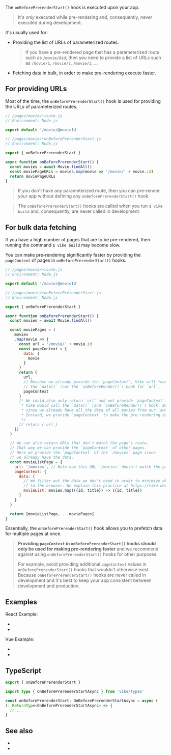 
The `onBeforePrerenderStart()` hook is executed upon <Link text="pre-rendering" href="/pre-rendering" /> your app.

> It's *only* executed while pre-rendering and, consequently, never executed during development.

It's usually used for:
 - Providing the list of URLs of parameterized routes.
   > If you have a <Link href="/pre-rendering">pre-rendered page</Link> that has a parameterized route such as `/movie/@id`, then you need to provide a list of URLs such as `/movie/1`, `/movie/2`, `/movie/3`, ...
   <PreRenderDynamicRoutes />
 - Fetching data in bulk, in order to make pre-rendering execute faster.


## For providing URLs

Most of the time, the `onBeforePrerenderStart()` hook is used for providing the URLs of parameterized routes.

```js
// /pages/movie/+route.js
// Environment: Node.js

export default '/movie/@movieId'
```

```js
// /pages/movie/+onBeforePrerenderStart.js
// Environment: Node.js

export { onBeforePrerenderStart }

async function onBeforePrerenderStart() {
  const movies = await Movie.findAll()
  const moviePageURLs = movies.map(movie => '/movie/' + movie.id)
  return moviePageURLs
}
```

> If you don't have any parameterized route,
> then you can pre-render your app without defining any `onBeforePrerenderStart()` hook.

> The `onBeforePrerenderStart()` hooks are called when you run <code>$ vike build</code> and, consequently, are never called in development.


## For bulk data fetching

If you have a high number of pages that are to be pre-rendered, then running the command <code>$ vike build</code> may become slow.

You can make pre-rendering significantly faster by providing the <Link href="/pageContext">`pageContext`</Link> of pages in `onBeforePrerenderStart()` hooks.

```js
// /pages/movie/+route.js
// Environment: Node.js

export default '/movie/@movieId'
```

```js
// /pages/movie/+onBeforePrerenderStart.js
// Environment: Node.js

export { onBeforePrerenderStart }

async function onBeforePrerenderStart() {
  const movies = await Movie.findAll()

  const moviePages = (
    movies
    .map(movie => {
      const url = '/movie/' + movie.id
      const pageContext = {
        data: {
          movie
        }
      }
      return {
        url,
        // Because we already provide the `pageContext`, Vike will *not* call
        // the `data()` (nor the `onBeforeRender()`) hook for `url`.
        pageContext
      }
      /* We could also only return `url` and not provide `pageContext`. In that case
       * Vike would call the `data()` (and `onBeforeRender()`) hook. But that would be wasteful
       * since we already have all the data of all movies from our `await Movie.findAll()` call.
       * Instead, we provide `pageContext` to make the pre-rendering build step faster.
       */
      // return { url }
    })
  )

  // We can also return URLs that don't match the page's route.
  // That way we can provide the `pageContext` of other pages.
  // Here we provide the `pageContext` of the `/movies` page since
  // we already have the data.
  const movieListPage = {
    url: '/movies', // Note how this URL '/movies' doesn't match the page's route /movie/@movieId
    pageContext: {
      data: {
        // We filter out the data we don't need in order to minimize what is sent
        // to the browser. We explain this practice at https://vike.dev/data-fetching
        movieList: movies.map(({id, title}) => ({id, title})
      }
    }
  }

  return [movieListPage, ...moviePages]
}
```

Essentially, the `onBeforePrerenderStart()` hook allows you to prefetch data for multiple pages at once.

> <p><b>Providing <code>pageContext</code> in <code>onBeforePrerenderStart()</code> hooks should only be used for making pre-rendering faster</b> and
> we recommend against using <code>onBeforePrerenderStart()</code> hooks for other purposes.</p>
>
> For example, avoid providing additional `pageContext` values in `onBeforePrerenderStart()` hooks that wouldn't otherwise exist. Because `onBeforePrerenderStart()` hooks are never called in development and it's best to keep your app consistent between development and production.


## Examples

React Example:
 - <RepoLink path='/examples/react-full/pages/star-wars/index/+onBeforePrerenderStart.ts' />
 - <RepoLink path='/examples/react-full/pages/hello/+onBeforePrerenderStart.ts' />

Vue Example:
 - <RepoLink path='/examples/vue-full/pages/star-wars/index/+onBeforePrerenderStart.ts' />
 - <RepoLink path='/examples/vue-full/pages/hello/+onBeforePrerenderStart.ts' />


## TypeScript

```ts
export { onBeforePrerenderStart }

import type { OnBeforePrerenderStartAsync } from 'vike/types'

const onBeforePrerenderStart: OnBeforePrerenderStartAsync = async (
): ReturnType<OnBeforePrerenderStartAsync> => {
  // ...
}
```

<HookTypeScriptHints hookTypeName="OnBeforePrerenderStartAsync" />


## See also

- <Link href="/pre-rendering" />
- <Link href="/onPrerenderStart" />
